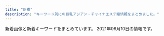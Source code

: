 ```yaml
---
title: "新橋"
description: "キーワード別にの巨乳アジアン・チャイナエステ嬢情報をまとめました。"
---
```


新着画像と新着キーワードをまとめています。
2021年06月10日の情報です。

<DmmAffiliateIns />
<KeywordTable
  shops={
    [
    {
        "url": "http://melpomene-est.biz/",
        "station": "JR\u65b0\u6a4b\u99c5\u65e5\u6bd4\u8c37\u53e3",
        "img_links": [
            "http://melpomene-est.biz/images/r3.jpg",
            "http://melpomene-est.biz/images/rosel.png",
            "http://melpomene-est.biz/images/cg03.jpg",
            "http://melpomene-est.biz/images/tel.png",
            "http://melpomene-est.biz/images/b2.jpg",
            "http://melpomene-est.biz/images/cg06.jpg",
            "http://melpomene-est.biz/images/b4.jpg",
            "http://melpomene-est.biz/images/ac4.jpg",
            "http://melpomene-est.biz/images/b1.jpg",
            "http://melpomene-est.biz/images/kan.jpg",
            "http://melpomene-est.biz/images/cg05.jpg",
            "http://melpomene-est.biz/images/ac1.jpg",
            "http://melpomene-est.biz/images/cg01.jpg",
            "http://melpomene-est.biz/images/roser.png",
            "http://melpomene-est.biz/images/b6.jpg",
            "http://melpomene-est.biz/images/cg02.jpg",
            "http://melpomene-est.biz/images/r4.jpg",
            "http://melpomene-est.biz/images/cg09.jpg",
            "http://melpomene-est.biz/images/ac3.jpg",
            "http://melpomene-est.biz/images/r6.jpg",
            "http://melpomene-est.biz/images/r5.jpg",
            "http://melpomene-est.biz/images/qrc.png",
            "http://melpomene-est.biz/images/r1.jpg",
            "http://melpomene-est.biz/images/cg08.jpg",
            "http://melpomene-est.biz/images/r2.jpg",
            "http://melpomene-est.biz/images/ac2.jpg",
            "http://melpomene-est.biz/images/b5.jpg",
            "http://melpomene-est.biz/images/b3.jpg"
        ],
        "keywords": {
            "86": 31,
            "87": 6
        },
        "name": "\u30bb\u30cf\u30c8"
    },
    {
        "url": "http://www.himawari.mensest.com/",
        "name": "\u3072\u307e\u308f\u308a",
        "keywords": {
            "C": 3,
            "D": 2,
            "86": 3,
            "87": 2
        },
        "img_links": [
            "http://www.himawari.mensest.com/images/hua.jpg",
            "http://www.himawari.mensest.com/images/top.png",
            "http://www.himawari.mensest.com/images/s_link.jpg",
            "http://www.himawari.mensest.com/files/003.jpg",
            "http://www.himawari.mensest.com/images/bj3.jpg",
            "http://www.himawari.mensest.com/files/006.jpg",
            "http://www.himawari.mensest.com/files/003-02.jpg",
            "http://www.himawari.mensest.com/files/006-02.jpg",
            "http://www.himawari.mensest.com/images/s_news.jpg",
            "http://www.himawari.mensest.com/images/s_info.jpg",
            "http://www.himawari.mensest.com/files/002.jpg",
            "http://www.himawari.mensest.com/files/004.jpg",
            "http://www.himawari.mensest.com/files/005-02.jpg",
            "http://www.himawari.mensest.com/files/004-02.jpg",
            "http://www.himawari.mensest.com/images/mobile.jpg",
            "http://www.himawari.mensest.com/files/002-02.jpg",
            "http://www.himawari.mensest.com/images/bj1.jpg",
            "http://www.himawari.mensest.com/files/005.jpg",
            "http://www.himawari.mensest.com/images/s_staff.jpg"
        ],
        "station": "JR\u6d5c\u677e\u753a\u99c5\u5317\u53e3"
    },
    {
        "keywords": {},
        "url": "http://es-leon.link/",
        "station": "JR\u65b0\u6a4b\u99c5\u70cf\u68ee\u53e3",
        "name": "LEON",
        "img_links": []
    },
    {
        "url": "http://tamachi-en.link/",
        "station": "JR\u7530\u753a\u99c5\u6771\u53e3",
        "keywords": {
            "C": 16
        },
        "img_links": [
            "http://tamachi-en.link/images/zi_link.png",
            "http://tamachi-en.link/images/g6.jpg",
            "http://tamachi-en.link/images/sakula.jpg",
            "http://tamachi-en.link/images/zi_staff.png",
            "http://tamachi-en.link/images/g4.jpg",
            "http://tamachi-en.link/images/g3.jpg",
            "http://tamachi-en.link/images/g0.jpg",
            "http://tamachi-en.link/images/g8.jpg",
            "http://tamachi-en.link/images/g2.jpg",
            "http://tamachi-en.link/images/g1.jpg",
            "http://tamachi-en.link/images/new1.jpg",
            "http://tamachi-en.link/images/g5.jpg",
            "http://tamachi-en.link/images/mobile.png",
            "http://tamachi-en.link/images/top.jpg"
        ],
        "name": "\u7e01"
    },
    {
        "url": "http://shiawase.mssg.jp/",
        "name": "\u3057\u3042\u308f\u305b\uff5eSHIAWASE\uff5e",
        "keywords": {},
        "station": "JR\u7530\u753a\u99c5\u897f\u53e3",
        "img_links": [
            "http://shiawase.mssg.jp/images/home/QR.png",
            "http://shiawase.mssg.jp/images/gallery/gallery_102.jpg",
            "http://shiawase.mssg.jp/images/staff_one/staff_one_01.jpg",
            "http://shiawase.mssg.jp/images/staff/sta_0z8.jpg",
            "http://shiawase.mssg.jp/images/home/index_page_top.jpg",
            "http://shiawase.mssg.jp/images/home/top_qp.jpg",
            "http://shiawase.mssg.jp/images/home/index_qup.jpg",
            "http://shiawase.mssg.jp/images/gallery/gallery_103.jpg",
            "http://shiawase.mssg.jp/images/system/syatem_301.jpg",
            "http://shiawase.mssg.jp/images/staff_one/staff_one_08.png",
            "http://shiawase.mssg.jp/images/staff/sta_010.jpg",
            "http://shiawase.mssg.jp/images/home/index_04.jpg",
            "http://shiawase.mssg.jp/images/home/index_tel.jpg",
            "http://shiawase.mssg.jp/images/top/top_01.jpg",
            "http://shiawase.mssg.jp/images/top/top_03.jpg",
            "http://shiawase.mssg.jp/images/staff/staff_top.jpg",
            "http://shiawase.mssg.jp/images/staff_one/staff_one_04.jpg",
            "http://shiawase.mssg.jp/images/gallery/gallery_101.jpg",
            "http://shiawase.mssg.jp/images/gallery/gallery_401.jpg",
            "http://shiawase.mssg.jp/images/home/index_03.jpg",
            "http://shiawase.mssg.jp/images/gallery/gallery_top.jpg",
            "http://shiawase.mssg.jp/images/staff/sta_021.jpg",
            "http://shiawase.mssg.jp/images/staff/sta_04.jpg",
            "http://shiawase.mssg.jp/images/staff_one/staff_one_02.jpg",
            "http://shiawase.mssg.jp/images/top/top_06.jpg",
            "http://shiawase.mssg.jp/images/staff_image/staff_d010a.jpg",
            "http://shiawase.mssg.jp/images/gallery/gallery_403.jpg",
            "http://shiawase.mssg.jp/images/staff_one/staff_one_07.png",
            "http://shiawase.mssg.jp/images/top/top_04.jpg",
            "http://shiawase.mssg.jp/images/gallery/gallery_404.jpg",
            "http://shiawase.mssg.jp/images/gallery/gallery_402.jpg",
            "http://shiawase.mssg.jp/images/top/top_02.jpg",
            "http://shiawase.mssg.jp/images/top/top_08.png",
            "http://shiawase.mssg.jp/images/staff_one/staff_one_05.jpg",
            "http://shiawase.mssg.jp/images/system/syatem_302.jpg",
            "http://shiawase.mssg.jp/images/top/top_05.jpg",
            "http://shiawase.mssg.jp/images/system/syatem_303.jpg",
            "http://shiawase.mssg.jp/images/staff_one/staff_one_03.jpg",
            "http://shiawase.mssg.jp/images/staff_one/staff_one_top.jpg",
            "http://shiawase.mssg.jp/images/gallery/gallery_104.jpg",
            "http://shiawase.mssg.jp/images/gallery/gallery_01.jpg"
        ]
    },
    {
        "url": "https://www.morinokaori-massage.com/",
        "keywords": {},
        "img_links": [
            "https://static.wixstatic.com/media/c0eb72_026f8703429f4d1a93067d6664ba9e24~mv2.png",
            "https://static.wixstatic.com/media/c0eb72_068fd8e3a6034963bb1dcf1002759294~mv2.png",
            "https://static.wixstatic.com/media/c0eb72_349ce6f6faed4c09b9ec1e412ba7a370~mv2.jpg",
            "https://static.wixstatic.com/media/c0eb72_9f57c6ba804e4a55805040f7832a3bb9~mv2.png",
            "https://static.wixstatic.com/media/c0eb72_43f5a28bd3004602b64ed4bc3095af0e~mv2.png"
        ],
        "name": "\u68ee\u306e\u9999",
        "station": "JR\u7530\u753a\u99c5\u897f\u53e3"
    },
    {
        "keywords": {},
        "station": "\u5185\u5e78\u753a\u99c5A3",
        "url": "http://romantic-est.info/",
        "name": "\u30ab\u30b5\u30d6\u30e9\u30f3\u30ab",
        "img_links": [
            "http://romantic-est.info/img/r1.jpg",
            "http://romantic-est.info/img/r3.jpg",
            "https://www.est-tatsujin.jp/theme/esthe_no_tatsujin_front/banner/estbnr_s2_200x40.jpg",
            "http://romantic-est.info/img/r4.jpg",
            "http://romantic-est.info/img/topimg1.jpg",
            "http://romantic-est.info/img/r5.jpg",
            "http://romantic-est.info/img/cg061.jpg",
            "http://romantic-est.info/img/r2.jpg",
            "http://romantic-est.info/img/cg11.jpg",
            "https://s-este.jp/img/common/freebanner/200_40.png",
            "http://romantic-est.info/img/cg031.jpg",
            "http://romantic-est.info/img/cg111.jpg",
            "http://romantic-est.info/img/cg06.jpg",
            "http://romantic-est.info/img/cg03.jpg",
            "http://romantic-est.info/link/menlog.jpg",
            "http://romantic-est.info/img/cg09.jpg",
            "http://romantic-est.info/img/line1.jpg",
            "http://romantic-est.info/img/line.jpg",
            "http://romantic-est.info/img/kan.jpg",
            "http://romantic-est.info/img/topimg.jpg",
            "http://romantic-est.info/img/cg091.jpg",
            "http://romantic-est.info/img/cg071.jpg",
            "http://romantic-est.info/img/cg07.jpg"
        ]
    },
    {
        "station": "JR\u65b0\u6a4b\u99c5\u70cf\u68ee\u53e3",
        "name": "\u672a\u6765",
        "url": "http://kokoro-spa.info/",
        "img_links": [
            "http://kokoro-spa.info/img/pickup.jpg",
            "http://kokoro-spa.info/img/shop/kanban.jpg",
            "http://kokoro-spa.info/img/ttl_info.png",
            "http://kokoro-spa.info/img/ttl_news.png",
            "http://kokoro-spa.info/img/slider/2.jpg",
            "http://kokoro-spa.info/img/shop/no-pic.jpg",
            "http://kokoro-spa.info/img/qrcode.png"
        ],
        "keywords": {}
    },
    {
        "img_links": [
            "http://www.momigoku.mensest.com/files/004-02.jpg",
            "http://www.momigoku.mensest.com/files/005-03.jpg",
            "http://www.momigoku.mensest.com/files/001.jpg",
            "http://www.momigoku.mensest.com/files/006-02.jpg",
            "http://www.momigoku.mensest.com/files/002.jpg",
            "http://www.momigoku.mensest.com/images/line.png",
            "http://www.momigoku.mensest.com/images/mobile.jpg",
            "http://www.momigoku.mensest.com/files/004.jpg",
            "http://www.momigoku.mensest.com/files/003-02.jpg",
            "http://www.momigoku.mensest.com/files/002-02.jpg",
            "http://www.momigoku.mensest.com/files/007-03.jpg",
            "http://www.momigoku.mensest.com/files/004-03.jpg",
            "http://www.momigoku.mensest.com/files/005-02.jpg",
            "http://www.momigoku.mensest.com/files/007.jpg",
            "http://www.momigoku.mensest.com/files/006.jpg",
            "http://www.momigoku.mensest.com/files/003-03.jpg",
            "http://www.momigoku.mensest.com/files/001-02.jpg",
            "http://www.momigoku.mensest.com/files/006-03.jpg",
            "http://www.momigoku.mensest.com/photo_news/upimg/8319560bd95f8c3e68_0.jpg",
            "http://www.momigoku.mensest.com/photo_news/upimg/3223360c02f1517deb_0.jpg",
            "http://www.momigoku.mensest.com/images/r3.jpg",
            "http://www.momigoku.mensest.com/files/005.jpg",
            "http://www.momigoku.mensest.com/files/002-03.jpg",
            "http://www.momigoku.mensest.com/files/003.jpg",
            "http://www.momigoku.mensest.com/files/001-03.jpg",
            "http://www.momigoku.mensest.com/files/007-02.jpg"
        ],
        "station": "JR\u65b0\u6a4b\u99c5\u70cf\u68ee\u53e3",
        "name": "\u3082\u307f\u6975",
        "keywords": {
            "C": 19,
            "87": 28,
            "E": 4,
            "D": 20,
            "\u30bb\u30af\u30b7\u30fc": 3
        },
        "url": "http://www.momigoku.mensest.com/"
    },
    {
        "url": "https://hamamatsucho-esthe.work/",
        "station": "JR\u6d5c\u677e\u753a\u99c5\u5317\u53e3",
        "img_links": [
            "https://hamamatsucho-esthe.work/staff/yuki-s1.jpg",
            "https://hamamatsucho-esthe.work/2019/05/25/koko-s1.jpg",
            "https://hamamatsucho-esthe.work/icon/google_plus.png",
            "https://hamamatsucho-esthe.work/2021/06/04/yuki-s1.jpg",
            "https://hamamatsucho-esthe.work/button/staff.png",
            "https://hamamatsucho-esthe.work/2018/11/09/kana-s1.jpg",
            "https://hamamatsucho-esthe.work/icon/twitter.png",
            "https://hamamatsucho-esthe.work/staff/mimi-s1.jpg",
            "https://hamamatsucho-esthe.work/button/blog.png",
            "https://hamamatsucho-esthe.work/images/clear.png",
            "https://hamamatsucho-esthe.work/staff/riko-s1.jpg",
            "https://hamamatsucho-esthe.work/room/esthe1.jpg",
            "https://hamamatsucho-esthe.work/staff/yuki-l1.jpg",
            "https://hamamatsucho-esthe.work/room/1-l.jpg",
            "https://hamamatsucho-esthe.work/room/3-l.jpg",
            "https://hamamatsucho-esthe.work/button/home.png",
            "https://hamamatsucho-esthe.work/images/qrcode.png",
            "https://hamamatsucho-esthe.work/menu/gallery.png",
            "https://hamamatsucho-esthe.work/menu/blog.png",
            "https://hamamatsucho-esthe.work/images/footer-l.png",
            "https://hamamatsucho-esthe.work/images/main-sp.jpg",
            "https://hamamatsucho-esthe.work/room/1-s.jpg",
            "https://hamamatsucho-esthe.work/2018/12/26/sayaka-s1.jpg",
            "https://hamamatsucho-esthe.work/2018/09/10/sora-s1.jpg",
            "https://hamamatsucho-esthe.work/2021/04/22/nana-s1.jpg",
            "https://hamamatsucho-esthe.work/2019/06/14/riri-s1.jpg",
            "https://hamamatsucho-esthe.work/staff/maki-l1.jpg",
            "https://hamamatsucho-esthe.work/room/2-l.jpg",
            "https://hamamatsucho-esthe.work/kana01.png",
            "https://hamamatsucho-esthe.work/2020/11/06/momo-s1.jpg",
            "https://hamamatsucho-esthe.work/2019/01/14/emi-s1.jpg",
            "https://hamamatsucho-esthe.work/icon/line.png",
            "https://hamamatsucho-esthe.work/staff/nana-l1.jpg",
            "https://hamamatsucho-esthe.work/menu/home.png",
            "https://hamamatsucho-esthe.work/icon/facebook.png",
            "https://hamamatsucho-esthe.work/staff/riri-l1.jpg",
            "https://hamamatsucho-esthe.work/room/2-s.jpg",
            "https://hamamatsucho-esthe.work/room/esthe3.jpg",
            "https://hamamatsucho-esthe.work/staff/maki-s1.jpg",
            "https://hamamatsucho-esthe.work/staff/sora-l1.jpg",
            "https://hamamatsucho-esthe.work/room/4-l.jpg",
            "https://hamamatsucho-esthe.work/images/footer-r.png",
            "https://hamamatsucho-esthe.work/2018/09/10/misa-s1.jpg",
            "https://hamamatsucho-esthe.work/room/esthe2.jpg",
            "https://hamamatsucho-esthe.work/2020/07/30/maki-s1.jpg",
            "https://hamamatsucho-esthe.work/room/4-s.jpg",
            "https://hamamatsucho-esthe.work/staff/mimi-l1.jpg",
            "https://hamamatsucho-esthe.work/menu/friend.png",
            "https://hamamatsucho-esthe.work/menu/info.png",
            "https://hamamatsucho-esthe.work/2021/03/26/riri-s1.jpg",
            "https://hamamatsucho-esthe.work/2019/11/05/nanami-s1.jpg",
            "https://hamamatsucho-esthe.work/images/main1.jpg",
            "https://hamamatsucho-esthe.work/2021/05/20/mimi-s1.jpg",
            "https://hamamatsucho-esthe.work/staff/riri-s1.jpg",
            "https://hamamatsucho-esthe.work/staff/nana-s1.jpg",
            "https://hamamatsucho-esthe.work/2019/05/25/riko-s1.jpg",
            "https://hamamatsucho-esthe.work/room/3-s.jpg",
            "https://hamamatsucho-esthe.work/images/flower.png",
            "https://hamamatsucho-esthe.work/staff/sora-s1.jpg",
            "https://hamamatsucho-esthe.work/2020/01/05/yuki-s1.jpg"
        ],
        "keywords": {
            "D": 15,
            "C": 10,
            "F": 5
        },
        "name": "Artemis"
    },
    {
        "keywords": {
            "\u30bb\u30af\u30b7\u30fc": 1,
            "E": 9,
            "F": 1,
            "D": 7,
            "\u4e73": 2,
            "\u80f8": 2
        },
        "img_links": [
            "https://aroma-queen.work/images/st/st_17_1.jpg",
            "https://aroma-queen.work/images/st/st_get_3.jpg",
            "https://aroma-queen.work/images/st/st_minto_1.jpg",
            "https://aroma-queen.work/images/st/st_rei.jpg",
            "https://aroma-queen.work/images/st/st_angel_2.jpg",
            "https://aroma-queen.work/images/st/st_cake_1.jpg",
            "https://aroma-queen.work/images/st/st_rei_3.jpg",
            "https://aroma-queen.work/images/st/st_sofea_2.jpg",
            "https://aroma-queen.work/images/st/st_aiko_1.jpg",
            "https://aroma-queen.work/images/st/st_shizuka_1.jpg",
            "https://aroma-queen.work/images/st/st_ami_2.jpg",
            "https://aroma-queen.work/images/st/st_nori.jpg",
            "https://aroma-queen.work/images/st/st_joy_2.jpg",
            "https://aroma-queen.work/images/st/st_nuna3.jpg",
            "https://aroma-queen.work/images/st/st_huxa.jpg",
            "https://aroma-queen.work/images/st/st_min_4.jpg",
            "https://aroma-queen.work/images/top_campaign_spring.jpg",
            "https://aroma-queen.work/images/st/st_miki.jpg",
            "https://aroma-queen.work/images/top_campaign_dec.jpg",
            "https://aroma-queen.work/images/st/st_cindy.jpg",
            "https://aroma-queen.work/images/st/st_joy_1.jpg",
            "https://aroma-queen.work/images/st/st_honey_1.jpg",
            "https://aroma-queen.work/images/top.png",
            "https://aroma-queen.work/images/st/st_mimi_1.jpg",
            "https://aroma-queen.work/images/st/st_bibi_2.jpg",
            "https://aroma-queen.work/images/st/st_17_2.jpg",
            "https://aroma-queen.work/images/st/st_nuna.jpg",
            "https://aroma-queen.work/images/st/st_20_1.jpg",
            "https://aroma-queen.work/images/st/st_ou_1.jpg",
            "https://aroma-queen.work/images/st/st_chiba_2.jpg",
            "https://aroma-queen.work/images/st/st_rei_2.jpg",
            "https://aroma-queen.work/images/st/st_14_1.jpg",
            "https://aroma-queen.work/images/st/st_chiba_4.jpg",
            "https://aroma-queen.work/images/st/st_yuri_3.jpg",
            "https://aroma-queen.work/images/st/st_pink_2.jpg",
            "https://aroma-queen.work/images/st/st_rena_2.jpg",
            "https://aroma-queen.work/images/st/st_angel_3.jpg",
            "https://aroma-queen.work/images/st/st_mirror_3.jpg",
            "https://aroma-queen.work/images/st/st_kiki2.jpg",
            "https://aroma-queen.work/images/st/st_yuri_2.jpg",
            "https://aroma-queen.work/images/st/st_ou_2.jpg",
            "https://aroma-queen.work/images/st/st_risa_1.jpg",
            "https://aroma-queen.work/images/st/st_yumi.jpg",
            "https://aroma-queen.work/images/st/st_yuri.jpg",
            "https://aroma-queen.work/images/st/st_eri.jpg",
            "https://aroma-queen.work/images/st/st_anan.jpg",
            "https://aroma-queen.work/images/week_campaign.jpg",
            "https://aroma-queen.work/images/st/st_10_1.jpg",
            "https://aroma-queen.work/images/st/st_saya_0.jpg",
            "https://aroma-queen.work/images/st/st_emi.jpg",
            "https://aroma-queen.work/images/st/st_bibi.jpg",
            "https://aroma-queen.work/images/st/st_.jpg",
            "https://aroma-queen.work/images/st/st_yuyu.jpg",
            "https://aroma-queen.work/images/st/st_sayuri_1.jpg",
            "https://aroma-queen.work/images/top2.png",
            "https://aroma-queen.work/images/st/st_nan.jpg",
            "https://aroma-queen.work/images/st/st_nami_1.jpg",
            "https://aroma-queen.work/images/st/st_joy.jpg",
            "https://aroma-queen.work/images/st/st_pink_3.jpg",
            "https://aroma-queen.work/images/st/st_hara3.jpg",
            "https://aroma-queen.work/images/st/st_coco_1.jpg",
            "https://aroma-queen.work/images/st/st_mirror_2.jpg",
            "https://aroma-queen.work/images/st/st_aya_1.jpg",
            "https://aroma-queen.work/images/st/st_5_1.jpg",
            "https://aroma-queen.work/images/st/st_chiba_1.jpg",
            "https://aroma-queen.work/images/st/st_ou_3.jpg",
            "https://aroma-queen.work/images/st/st_kou2.jpg",
            "https://aroma-queen.work/images/st/st_rinda_2.jpg",
            "https://aroma-queen.work/images/st/st_pink_1.jpg",
            "https://aroma-queen.work/images/st/st_koko_1.jpg",
            "https://aroma-queen.work/images/st/st_22.jpg",
            "https://aroma-queen.work/images/st/st_kou1.jpg",
            "https://aroma-queen.work/images/st/st_min_2.jpg",
            "https://aroma-queen.work/images/st/st_gei.jpg",
            "https://aroma-queen.work/images/st/st_dan_2.jpg",
            "https://aroma-queen.work/images/st/st_bibi_1.jpg",
            "https://aroma-queen.work/images/st/st_koy_2.jpg",
            "https://aroma-queen.work/images/st/st_19.jpg",
            "https://aroma-queen.work/images/st/st_17.jpg",
            "https://aroma-queen.work/images/st/st_hana_1.jpg",
            "https://aroma-queen.work/images/st/st_maya_1.jpg",
            "https://aroma-queen.work/images/st/st_rinda_1.jpg",
            "https://aroma-queen.work/images/st/st_10_2.jpg",
            "https://aroma-queen.work/images/st/st_aiko_2.jpg",
            "https://aroma-queen.work/images/st/st_nanako.jpg",
            "https://aroma-queen.work/images/st/st_aya.jpg",
            "https://aroma-queen.work/images/st/st_jasmine_1.jpg",
            "https://aroma-queen.work/images/st/st_aigo.jpg",
            "https://aroma-queen.work/images/st/st_18.jpg",
            "https://aroma-queen.work/images/st/st_ryuu_2.jpg",
            "https://aroma-queen.work/images/st/st_party_2.jpg",
            "https://aroma-queen.work/images/st/st_nana.jpg",
            "https://aroma-queen.work/images/st/st_angel_1.jpg",
            "https://aroma-queen.work/images/st/st_hara.jpg",
            "https://aroma-queen.work/images/st/st_lucy_3.jpg",
            "https://aroma-queen.work/images/st/st_nina_3.jpg",
            "https://aroma-queen.work/images/st/st_jj_1.jpg",
            "https://aroma-queen.work/images/st/st_mai_1.jpg",
            "https://aroma-queen.work/images/st/st_kaori_1.jpg",
            "https://aroma-queen.work/images/st/st_hana_2.jpg",
            "https://aroma-queen.work/images/st/st_koko.jpg",
            "https://aroma-queen.work/images/st/st_kei.jpg",
            "https://aroma-queen.work/images/st/st_25.jpg",
            "https://aroma-queen.work/images/st/st_ai_2.jpg",
            "https://aroma-queen.work/images/st/st_mayumi_1.jpg",
            "https://aroma-queen.work/images/st/st_kaori_2.jpg",
            "https://aroma-queen.work/images/st/st_mayumi_2.jpg",
            "https://aroma-queen.work/images/st/st_nana_1.jpg",
            "https://aroma-queen.work/images/st/st_20.jpg",
            "https://aroma-queen.work/images/st/st_kiki_1.jpg",
            "https://aroma-queen.work/images/st/st_13.jpg",
            "https://aroma-queen.work/images/st/st_ai1.jpg",
            "https://aroma-queen.work/images/st/st_21.jpg",
            "https://aroma-queen.work/images/st/st_ai.jpg",
            "https://aroma-queen.work/images/st/st_7_1.jpg",
            "https://aroma-queen.work/images/st/st_saya_1.jpg",
            "https://aroma-queen.work/images/st/st_sakura_1.jpg",
            "https://aroma-queen.work/images/st/st_ai_1.jpg",
            "https://aroma-queen.work/images/st/st_emi_1.jpg",
            "https://aroma-queen.work/images/st/st_16_1.jpg",
            "https://aroma-queen.work/images/st/st_rinda_6.jpg",
            "https://aroma-queen.work/images/st/st_four1.jpg",
            "https://aroma-queen.work/images/st/st_jerry.jpg",
            "https://aroma-queen.work/images/st/st_dan_1.jpg"
        ],
        "station": "JR\u65b0\u6a4b\u99c5\u70cf\u68ee\u53e3",
        "url": "https://aroma-queen.work/",
        "name": "Aroma Coco8"
    },
    {
        "station": "JR\u7530\u753a\u99c5\u4e09\u7530\u53e3",
        "name": "Tami",
        "url": "http://body-heal.net/",
        "img_links": [
            "http://body-heal.net/images/store/01.jpg",
            "http://body-heal.net/staffPhoto/b20180926231950.jpg",
            "http://body-heal.net/images/store/05.jpg",
            "http://body-heal.net/images/access/02.jpg",
            "http://body-heal.net/uploadfiles/images/campaignBodyHealNet.jpg",
            "http://body-heal.net/staffPhoto/b20190608220420.jpg",
            "http://body-heal.net/staffPhoto/b20190120201033.jpg",
            "http://body-heal.net/images/access/03.jpg",
            "http://body-heal.net/staffPhoto/b20190218130854.jpg",
            "http://body-heal.net/images/store/04.jpg",
            "http://body-heal.net/images/access/01.jpg",
            "http://body-heal.net/js/sliderLine/slide_next.png",
            "http://body-heal.net/staffPhoto/b20190117105438.jpg",
            "http://body-heal.net/images/access/04.jpg",
            "http://body-heal.net/images/show.jpg",
            "http://body-heal.net/images/access/05.jpg",
            "http://body-heal.net/js/sliderLine/slide_prev.png",
            "http://body-heal.net/staffPhoto/b20180721035111.jpg",
            "http://body-heal.net/images/store/06.jpg",
            "http://body-heal.net/staffPhoto/b20190608222039.jpg"
        ],
        "keywords": {
            "85": 4,
            "88": 10,
            "84": 4,
            "87": 6,
            "E": 6
        }
    },
    {
        "station": "JR\u6d5c\u677e\u753a\u99c5\u5357\u53e3",
        "url": "http://yukizhouse00.web.fc2.com/",
        "name": "Yuki\u2019s House",
        "keywords": {},
        "img_links": [
            "http://yukizhouse00.web.fc2.com/images/portfolio/work-2.jpg",
            "http://yukizhouse00.web.fc2.com/images/portfolio/work-6.jpg",
            "http://yukizhouse00.web.fc2.com/images/portfolio/work-3.jpg",
            "http://yukizhouse00.web.fc2.com/images/portfolio/work-1.jpg",
            "http://yukizhouse00.web.fc2.com/images/slider/slid2.jpg",
            "http://yukizhouse00.web.fc2.com/images/portfolio/work-5.jpg",
            "http://yukizhouse00.web.fc2.com/images/slider/slid1.jpg",
            "http://yukizhouse00.web.fc2.com/images/portfolio/work-4.jpg"
        ]
    },
    {
        "img_links": [
            "http://www.es-tokyo.link/img/rin1.jpg",
            "http://www.es-tokyo.link/images/head.jpg",
            "http://www.es-tokyo.link/img/yui1.jpg",
            "http://www.es-tokyo.link/images/news.jpg",
            "http://www.es-tokyo.link/images/int2.jpg",
            "http://www.es-tokyo.link/images/27.jpg",
            "http://www.es-tokyo.link/images/sys1.jpg",
            "http://www.es-tokyo.link/img/miwa1.jpg",
            "http://www.es-tokyo.link/images/25.jpg",
            "http://www.es-tokyo.link/images/9.jpg",
            "http://www.es-tokyo.link/images/5.jpg",
            "http://www.es-tokyo.link/images/31.jpg",
            "http://www.es-tokyo.link/img/suzu1.jpg",
            "http://www.es-tokyo.link/images/tel.jpg",
            "http://www.es-tokyo.link/images/3.jpg",
            "http://www.es-tokyo.link/images/b3.jpg",
            "http://www.es-tokyo.link/images/int1.jpg",
            "http://www.es-tokyo.link/images/mobile.jpg",
            "http://www.es-tokyo.link/img/naomi1.jpg",
            "http://www.es-tokyo.link/images/30.jpg",
            "http://www.es-tokyo.link/img/emili1.jpg",
            "http://www.es-tokyo.link/images/19.jpg",
            "http://www.es-tokyo.link/img/erin2.jpg",
            "http://www.es-tokyo.link/img/hikari1.jpg",
            "http://www.es-tokyo.link/images/sys2.jpg",
            "http://www.es-tokyo.link/images/20.jpg",
            "http://www.es-tokyo.link/img/mayu1.jpg",
            "http://www.es-tokyo.link/img/minami2.jpg",
            "http://www.es-tokyo.link/images/s1.png",
            "http://www.es-tokyo.link/img/momoko1.jpg",
            "http://www.es-tokyo.link/images/b1.jpg",
            "http://www.es-tokyo.link/images/28.jpg",
            "http://www.es-tokyo.link/images/32.jpg",
            "http://www.es-tokyo.link/img/kaori1.jpg",
            "http://www.es-tokyo.link/img/minami1.jpg",
            "http://www.es-tokyo.link/images/22.jpg",
            "http://www.es-tokyo.link/images/newface.jpg",
            "http://www.es-tokyo.link/img/ami1.jpg",
            "http://www.es-tokyo.link/images/b2.jpg",
            "http://www.es-tokyo.link/images/23.jpg",
            "http://www.es-tokyo.link/images/staff_t.jpg",
            "http://www.es-tokyo.link/img/erin1.jpg",
            "http://www.es-tokyo.link/images/interior_t.jpg",
            "http://www.es-tokyo.link/images/24.jpg",
            "http://www.es-tokyo.link/img/izumi1.jpg",
            "http://www.es-tokyo.link/img/izumi2.jpg"
        ],
        "url": "http://www.es-tokyo.link",
        "name": "Pandora*\u30d1\u30f3\u30c9\u30e9",
        "station": "JR\u6d5c\u677e\u753a\u99c5\u5357\u53e3",
        "keywords": {}
    },
    {
        "station": "JR\u6d5c\u677e\u753a\u99c5\u5317\u53e3",
        "name": "Oriental Spa",
        "img_links": [
            "https://hamamatsucho-mensesthe.com/images/header3.png",
            "https://hamamatsucho-mensesthe.com/room/esthe2.jpg",
            "https://hamamatsucho-mensesthe.com/staff/koko-l1.jpg",
            "https://hamamatsucho-mensesthe.com/staff/yuyu-l1.jpg",
            "https://hamamatsucho-mensesthe.com/staff2/wp-content/uploads/2021/06/miki01.png",
            "https://hamamatsucho-mensesthe.com/kumi1.jpg",
            "https://hamamatsucho-mensesthe.com/2018/12/21/koko-s1.jpg",
            "https://hamamatsucho-mensesthe.com/2018/06/08/hana-s2.jpg",
            "https://hamamatsucho-mensesthe.com/staff/yuyu-s1.jpg",
            "https://hamamatsucho-mensesthe.com/staff2/wp-content/uploads/2021/03/rina03.png",
            "https://hamamatsucho-mensesthe.com/icon/facebook.png",
            "https://hamamatsucho-mensesthe.com/room/esthe3.jpg",
            "https://hamamatsucho-mensesthe.com/staff2/wp-content/uploads/2021/06/yuki02.png",
            "https://hamamatsucho-mensesthe.com/room/4.jpg",
            "https://hamamatsucho-mensesthe.com/staff2/wp-content/uploads/2020/11/siruet.png",
            "https://hamamatsucho-mensesthe.com/kumi2.jpg",
            "https://hamamatsucho-mensesthe.com/menu/friend.png",
            "https://hamamatsucho-mensesthe.com/button/sche.png",
            "https://hamamatsucho-mensesthe.com/menu/home.png",
            "https://hamamatsucho-mensesthe.com/staff2/wp-content/uploads/2021/04/nana72.png",
            "https://hamamatsucho-mensesthe.com/staff/yoko-l1.jpg",
            "https://hamamatsucho-mensesthe.com/2018/06/12/yoko-s1.jpg",
            "https://hamamatsucho-mensesthe.com/staff2/wp-content/uploads/2019/12/haru-1.png",
            "https://hamamatsucho-mensesthe.com/images/footer-l.png",
            "https://hamamatsucho-mensesthe.com/staff/koko-s1.jpg",
            "https://hamamatsucho-mensesthe.com/staff/arisa-l1.jpg",
            "https://hamamatsucho-mensesthe.com/staff2/wp-content/uploads/2020/11/momo02.png",
            "https://hamamatsucho-mensesthe.com/staff2/wp-content/uploads/2019/12/nanami02-2.png",
            "https://hamamatsucho-mensesthe.com/menu/info.png",
            "https://hamamatsucho-mensesthe.com/2018/11/23/arisa-s1.jpg",
            "https://hamamatsucho-mensesthe.com/images/main1.jpg",
            "https://hamamatsucho-mensesthe.com/room/3.jpg",
            "https://hamamatsucho-mensesthe.com/button/home.png",
            "https://hamamatsucho-mensesthe.com/miyuki01.png",
            "https://hamamatsucho-mensesthe.com/staff2/wp-content/uploads/2021/06/ai01.png",
            "https://hamamatsucho-mensesthe.com/staff2/wp-content/uploads/2021/05/saya01.png",
            "https://hamamatsucho-mensesthe.com/icon/line.png",
            "https://hamamatsucho-mensesthe.com/staff/nana-l1.jpg",
            "https://hamamatsucho-mensesthe.com/2018/12/21/yuyu-s1.jpg",
            "https://hamamatsucho-mensesthe.com/staff2/wp-content/uploads/2021/03/miku03.png",
            "https://hamamatsucho-mensesthe.com/nana03.png",
            "https://hamamatsucho-mensesthe.com/menu/gallery.png",
            "https://hamamatsucho-mensesthe.com/images/flower.png",
            "https://hamamatsucho-mensesthe.com/room/1.jpg",
            "https://hamamatsucho-mensesthe.com/staff/nana-s1.jpg",
            "https://hamamatsucho-mensesthe.com/2017/10/08/ruru-s1.jpg",
            "https://hamamatsucho-mensesthe.com/menu/sche.png",
            "https://hamamatsucho-mensesthe.com/staff2/wp-content/uploads/2021/05/mimi02.png",
            "https://hamamatsucho-mensesthe.com/images/main-sp.jpg",
            "https://hamamatsucho-mensesthe.com/staff/arisa-s1.jpg",
            "https://hamamatsucho-mensesthe.com/room/esthe1.jpg",
            "https://hamamatsucho-mensesthe.com/icon/twitter.png",
            "https://hamamatsucho-mensesthe.com/images/clear.png",
            "https://hamamatsucho-mensesthe.com/images/footer-r.png",
            "https://hamamatsucho-mensesthe.com/room/2.jpg",
            "https://hamamatsucho-mensesthe.com/2018/03/02/anna-s1.jpg",
            "https://hamamatsucho-mensesthe.com/staff2/wp-content/uploads/2021/06/hime01.png",
            "https://hamamatsucho-mensesthe.com/button/staff.png",
            "https://hamamatsucho-mensesthe.com/staff2/wp-content/uploads/2021/06/maki08.png",
            "https://hamamatsucho-mensesthe.com/icon/google_plus.png",
            "https://hamamatsucho-mensesthe.com/staff/yoko-s1.jpg"
        ],
        "url": "https://hamamatsucho-mensesthe.com/",
        "keywords": {
            "D": 6,
            "E": 1,
            "F": 3,
            "C": 2
        }
    },
    {
        "station": "JR\u6d5c\u677e\u753a\u99c5\u5357\u53e3",
        "url": "https://minazuki-tokyo.com/",
        "keywords": {
            "86": 4,
            "90": 4,
            "87": 4,
            "83": 4,
            "85": 4
        },
        "img_links": [
            "https://minazuki-tokyo.com/wp-content/uploads/2021/02/haru.png",
            "https://minazuki-tokyo.com/wp-content/uploads/2021/02/t01.png",
            "https://minazuki-tokyo.com/wp-content/uploads/2021/02/top2.png",
            "https://minazuki-tokyo.com/wp-content/uploads/2020/11/photo01.png",
            "https://minazuki-tokyo.com/wp-content/uploads/2021/02/top1.png",
            "https://minazuki-tokyo.com/wp-content/uploads/2020/11/photo02.png",
            "https://minazuki-tokyo.com/wp-content/uploads/2021/02/haru.jpg",
            "https://minazuki-tokyo.com/wp-content/uploads/2020/11/photo05.png",
            "https://minazuki-tokyo.com/wp-content/uploads/2021/02/koyuri.png",
            "https://minazuki-tokyo.com/wp-content/uploads/2021/02/ayu.png",
            "https://minazuki-tokyo.com/wp-content/uploads/2020/11/photo04.png",
            "https://minazuki-tokyo.com/wp-content/uploads/2021/02/t03.png",
            "https://minazuki-tokyo.com/wp-content/uploads/2021/02/koyuri-1.jpg",
            "https://minazuki-tokyo.com/wp-content/uploads/2021/03/top10.png",
            "https://minazuki-tokyo.com/wp-content/uploads/2021/02/cam.png",
            "https://minazuki-tokyo.com/wp-content/uploads/2021/02/sm02.png",
            "https://minazuki-tokyo.com/wp-content/uploads/2020/11/photo03.png",
            "https://minazuki-tokyo.com/wp-content/uploads/2021/02/ayu.jpg",
            "https://minazuki-tokyo.com/wp-content/uploads/2021/02/sm04.png",
            "https://minazuki-tokyo.com/wp-content/uploads/2021/02/sm03.png",
            "https://minazuki-tokyo.com/wp-content/uploads/2021/02/yuyu2.jpg",
            "https://minazuki-tokyo.com/wp-content/uploads/2021/02/t06.png",
            "https://minazuki-tokyo.com/wp-content/uploads/2021/02/price.png",
            "https://minazuki-tokyo.com/wp-content/uploads/2021/02/yumi.jpg",
            "https://minazuki-tokyo.com/wp-content/uploads/2021/02/t05.png",
            "https://minazuki-tokyo.com/wp-content/uploads/2021/02/sm01.png",
            "https://minazuki-tokyo.com/wp-content/uploads/2021/02/t02.png",
            "https://minazuki-tokyo.com/wp-content/uploads/2021/02/2-09.png",
            "https://minazuki-tokyo.com/wp-content/uploads/2021/02/yuyu.png",
            "https://minazuki-tokyo.com/wp-content/uploads/2021/02/t04.png",
            "https://minazuki-tokyo.com/wp-content/uploads/2021/02/t08.png",
            "https://minazuki-tokyo.com/wp-content/uploads/2021/02/t07.png",
            "https://minazuki-tokyo.com/wp-content/uploads/2021/02/yumi.png"
        ],
        "name": "\u6c34\u7121\u6708\uff5e\u307f\u306a\u3065\u304d\uff5e"
    },
    {
        "station": "JR\u6d5c\u677e\u753a\u99c5\u5317\u53e3",
        "img_links": [
            "https://hamamatsucho-mensesthe.net/wp/icon/line.png",
            "https://hamamatsucho-mensesthe.net/wp/wp-content/uploads/2020/10/aki-150x150.jpg",
            "https://hamamatsucho-mensesthe.net/wp/wp-content/uploads/2021/05/yuki-s1-150x150.jpg",
            "https://hamamatsucho-mensesthe.net/link/mens-esthe.png",
            "https://hamamatsucho-mensesthe.net/images/footer-r.png",
            "https://hamamatsucho-mensesthe.net/wp/images/top3.jpg",
            "https://hamamatsucho-mensesthe.net/wp/wp-content/uploads/2020/01/misaki-l2.jpg",
            "https://hamamatsucho-mensesthe.net/wp/wp-content/uploads/2021/01/yuna.jpg",
            "https://hamamatsucho-mensesthe.net/staff/top/emi-s1.jpg",
            "https://hamamatsucho-mensesthe.net/wp/wp-content/uploads/2021/05/yuki.jpg",
            "https://hamamatsucho-mensesthe.net/wp/wp-content/uploads/2020/01/emi-l1.jpg",
            "https://hamamatsucho-mensesthe.net/wp/images/mensesthe.jpg",
            "https://hamamatsucho-mensesthe.net/wp/wp-content/uploads/2020/02/nana.jpg",
            "https://hamamatsucho-mensesthe.net/room/room-l3.jpg",
            "https://hamamatsucho-mensesthe.net/staff/top/yuna-s1.jpg",
            "https://hamamatsucho-mensesthe.net/icon/twitter.png",
            "https://hamamatsucho-mensesthe.net/wp/wp-content/uploads/2019/07/587590BB-96D0-4887-BE26-3B1413FF7283-150x150.jpeg",
            "https://hamamatsucho-mensesthe.net/wp/wp-content/uploads/2021/01/yuna-150x150.jpg",
            "https://hamamatsucho-mensesthe.net/staff/top/aki-s1.jpg",
            "https://hamamatsucho-mensesthe.net/wp/icon/google_plus.png",
            "https://hamamatsucho-mensesthe.net/images/flower.png",
            "https://hamamatsucho-mensesthe.net/room/room-l6.jpg",
            "https://hamamatsucho-mensesthe.net/room/room-l2.jpg",
            "https://hamamatsucho-mensesthe.net/room/room-l4.jpg",
            "https://hamamatsucho-mensesthe.net/staff/top/yuki-s1.jpg",
            "https://hamamatsucho-mensesthe.net/wp/images/clear.png",
            "https://hamamatsucho-mensesthe.net/images/clear.png",
            "https://hamamatsucho-mensesthe.net/room/room-l5.jpg",
            "https://hamamatsucho-mensesthe.net/wp/wp-content/uploads/2020/08/ayaka.jpg",
            "https://hamamatsucho-mensesthe.net/images/footer-l.png",
            "https://hamamatsucho-mensesthe.net/wp/images/top1.jpg",
            "https://hamamatsucho-mensesthe.net/wp/wp-content/uploads/2020/01/mitsuki.jpg",
            "https://hamamatsucho-mensesthe.net/icon/facebook.png",
            "https://hamamatsucho-mensesthe.net/wp/wp-content/uploads/2020/11/urara.jpg",
            "https://hamamatsucho-mensesthe.net/wp/wp-content/uploads/2019/05/nao-150x150.jpg",
            "https://hamamatsucho-mensesthe.net/wp/wp-content/uploads/2020/02/1714CAA8-3D57-4009-AB72-F5A8E6B60310.jpeg",
            "https://hamamatsucho-mensesthe.net/wp/images/top2.jpg",
            "https://hamamatsucho-mensesthe.net/staff/top/mitsuki-s1.jpg",
            "https://hamamatsucho-mensesthe.net/wp/wp-content/uploads/2020/02/stand-by.jpg",
            "https://hamamatsucho-mensesthe.net/icon/google_plus.png",
            "https://hamamatsucho-mensesthe.net/wp/icon/facebook.png",
            "https://hamamatsucho-mensesthe.net/wp/icon/twitter.png",
            "https://hamamatsucho-mensesthe.net/staff/top/ayaka-s1.jpg",
            "https://hamamatsucho-mensesthe.net/staff/top/miyu-s1.jpg",
            "https://hamamatsucho-mensesthe.net/staff/top/nao-s1.jpg",
            "https://hamamatsucho-mensesthe.net/icon/line.png",
            "https://hamamatsucho-mensesthe.net/wp/wp-content/uploads/2019/10/eri-150x150.jpg",
            "https://hamamatsucho-mensesthe.net/wp/wp-content/uploads/2019/07/0677E994-1DBF-4E0E-AB70-7CA5C034B140-150x150.jpeg",
            "https://hamamatsucho-mensesthe.net/staff/top/rin-s1.jpg",
            "https://hamamatsucho-mensesthe.net/room/room-l1.jpg"
        ],
        "keywords": {
            "E": 7,
            "C": 4,
            "D": 13
        },
        "name": "SERA",
        "url": "https://hamamatsucho-mensesthe.net/"
    },
    {
        "keywords": {},
        "img_links": [
            "http://www.k-harunoie.info/imge/botton.jpg",
            "http://www.k-harunoie.info/imge/service3.jpg",
            "http://www.k-harunoie.info/imge/sys.png",
            "http://www.k-harunoie.info/imge/s0.png",
            "http://www.k-harunoie.info/imge/staff_t.jpg",
            "http://www.k-harunoie.info/imge/p-4.jpg",
            "http://www.k-harunoie.info/imge/int2.png",
            "http://www.k-harunoie.info/imge/interior_t.jpg",
            "http://www.k-harunoie.info/imge/service2.jpg",
            "http://www.k-harunoie.info/imge/s1.png",
            "http://www.k-harunoie.info/imge/ta.png",
            "http://www.k-harunoie.info/imge/p-5.jpg",
            "http://www.k-harunoie.info/imge/service1.jpg",
            "http://www.k-harunoie.info/imge/p-1.jpg",
            "http://www.k-harunoie.info/imge/tel.png",
            "http://www.k-harunoie.info/imge/p-2.jpg"
        ],
        "url": "http://www.k-harunoie.info/",
        "name": "\u6625\u306e\u5bb6",
        "station": "JR\u7530\u753a\u99c5\u6771\u53e3"
    },
    {
        "img_links": [
            "http://www.shiawasenojikan.esjp.info/files/001.jpg",
            "http://www.shiawasenojikan.esjp.info/files/001-02.jpg",
            "http://www.shiawasenojikan.esjp.info/files/010-02.jpg",
            "http://www.shiawasenojikan.esjp.info/files/015.jpg",
            "http://www.shiawasenojikan.esjp.info/files/015-03.jpg",
            "http://www.shiawasenojikan.esjp.info/files/009.jpg",
            "http://www.shiawasenojikan.esjp.info/files/003-03.jpg",
            "http://www.shiawasenojikan.esjp.info/files/003-02.jpg",
            "http://www.shiawasenojikan.esjp.info/images/staff_t.jpg",
            "http://www.shiawasenojikan.esjp.info/images/int2.jpg",
            "http://www.shiawasenojikan.esjp.info/images/head.jpg",
            "http://www.shiawasenojikan.esjp.info/files/003.jpg",
            "http://www.shiawasenojikan.esjp.info/images/mobile.jpg",
            "http://www.shiawasenojikan.esjp.info/files/001-03.jpg",
            "http://www.shiawasenojikan.esjp.info/files/015-02.jpg",
            "http://www.shiawasenojikan.esjp.info/images/interior_t.jpg",
            "http://www.shiawasenojikan.esjp.info/images/sys3.jpg",
            "http://www.shiawasenojikan.esjp.info/files/010-03.jpg",
            "http://www.shiawasenojikan.esjp.info/images/link_t.jpg",
            "http://www.shiawasenojikan.esjp.info/files/010.jpg",
            "http://www.shiawasenojikan.esjp.info/files/009-03.jpg",
            "http://www.shiawasenojikan.esjp.info/files/009-02.jpg",
            "http://www.shiawasenojikan.esjp.info/images/tel.jpg",
            "http://www.shiawasenojikan.esjp.info/images/news.jpg"
        ],
        "name": "\u5e78\u305b\u306e\u6642\u9593",
        "station": "JR\u65b0\u6a4b\u99c5\u65e5\u6bd4\u8c37\u53e3",
        "url": "http://www.shiawasenojikan.esjp.info/",
        "keywords": {
            "87": 3,
            "D": 5,
            "88": 1,
            "86": 1
        }
    }
]
}
/>
<DmmAffiliateScript />
